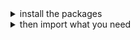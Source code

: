 
<details><summary >install the packages</summary>

Install from [the React bundle](?path=/docs/introduction-installation--page) or as a standalone component:

<NpmPackages componentFolder={props.componentFolder} />

</details>

<details><summary >then import what you need</summary>

<Fragment>{props.imports}</Fragment>

</details>
